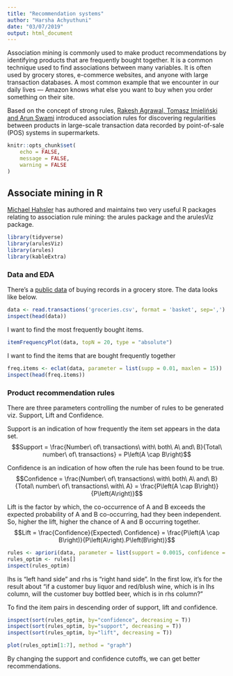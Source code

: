 ```yaml
---
title: "Recommendation systems"
author: "Harsha Achyuthuni"
date: "03/07/2019"
output: html_document
---
```


Association mining is commonly used to make product recommendations by identifying products that are frequently bought together. It is a common technique used to find associations between many variables. It is often used by grocery stores, e-commerce websites, and anyone with large transaction databases. A most common example that we encounter in our daily lives — Amazon knows what else you want to buy when you order something on their site.  
  
Based on the concept of strong rules, [Rakesh Agrawal, Tomasz Imieliński and Arun Swami](http://citeseer.ist.psu.edu/viewdoc/summary?doi=10.1.1.217.4132) introduced association rules for discovering regularities between products in large-scale transaction data recorded by point-of-sale (POS) systems in supermarkets.   

```r
knitr::opts_chunk$set(
	echo = FALSE,
	message = FALSE,
	warning = FALSE
)
```

## Associate mining in R

[Michael Hahsler](https://michael.hahsler.net/) has authored and maintains two very useful R packages relating to association rule mining: the arules package and the arulesViz package.  

```r
library(tidyverse)
library(arulesViz)
library(arules)
library(kableExtra)
```

### Data and EDA

There’s a [public data](http://www.salemmarafi.com/wp-content/uploads/2014/03/groceries.csv) of buying records in a grocery store. The data looks like below.  

```r
data <- read.transactions('groceries.csv', format = 'basket', sep=',')
inspect(head(data))
```

I want to find the most frequently bought items.  
```r
itemFrequencyPlot(data, topN = 20, type = "absolute")
```

I want to find the items that are bought frequently together  
```r
freq.items <- eclat(data, parameter = list(supp = 0.01, maxlen = 15))
inspect(head(freq.items))
```

### Product recommendation rules

There are three parameters controlling the number of rules to be generated viz. Support, Lift and Confidence.   

Support is an indication of how frequently the item set appears in the data set.   
$$Support = \frac{Number\ of\ transactions\ with\ both\ A\ and\ B}{Total\ number\ of\ transactions} = P\left(A \cap B\right)$$

Confidence is an indication of how often the rule has been found to be true.   
$$Confidence = \frac{Number\ of\ transactions\ with\ both\ A\ and\ B}{Total\ number\ of\ transactions\ with\ A} = \frac{P\left(A \cap B\right)}{P\left(A\right)}$$

Lift is the factor by which, the co-occurrence of A and B exceeds the expected probability of A and B co-occurring, had they been independent. So, higher the lift, higher the chance of A and B occurring together.  
$$Lift = \frac{Confidence}{Expected\ Confidence} = \frac{P\left(A \cap B\right)}{P\left(A\right).P\left(B\right)}$$
 
```r
rules <- apriori(data, parameter = list(support = 0.0015, confidence = 0.9))
rules_optim <- rules[]
inspect(rules_optim)
```

lhs is “left hand side” and rhs is “right hand side”. In the first low, it’s for the result about “if a customer buy liquor and red/blush wine, which is in lhs column, will the customer buy bottled beer, which is in rhs column?”    
 
To find the item pairs in descending order of support, lift and confidence.    
```r
inspect(sort(rules_optim, by="confidence", decreasing = T))
inspect(sort(rules_optim, by="support", decreasing = T))
inspect(sort(rules_optim, by="lift", decreasing = T))
```
```r
plot(rules_optim[1:7], method = "graph")
```

By changing the support and confidence cutoffs, we can get better recommendations.  